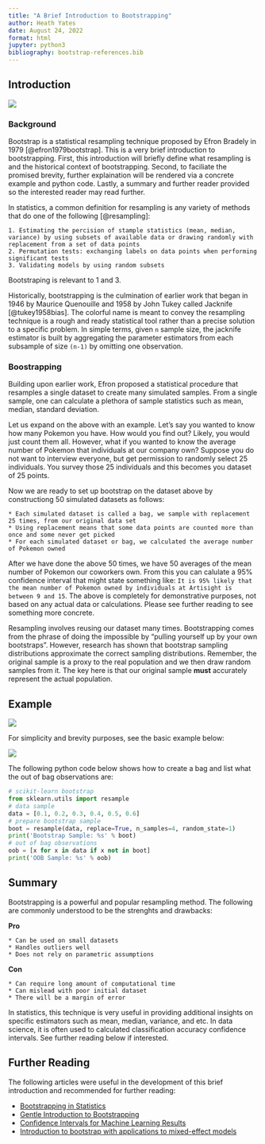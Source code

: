 ```yaml
---
title: "A Brief Introduction to Bootstrapping"
author: Heath Yates 
date: August 24, 2022
format: html
jupyter: python3
bibliography: bootstrap-references.bib
---
```



## Introduction 

![](cowboy-bootstrap.jpg)


### Background 

Bootstrap is a statistical resampling technique proposed by Efron Bradely in 1979 [@efron1979bootstrap]. This is a very brief introduction to bootstrapping. First, this introduction will briefly define what resampling is and the historical context of bootstrapping. Second, to faciliate the promised brevity, further explaination will be rendered via a concrete example and python code. Lastly, a summary and further reader provided so the interested reader may read further. 

In statistics, a common definition for resampling is any variety of methods that do one of the following [@resampling]: 

	1. Estimating the percision of stample statistics (mean, median, variance) by using subsets of available data or drawing randomly with replacement from a set of data points 
	2. Permutation tests: exchanging labels on data points when performing significant tests 
	3. Validating models by using random subsets 

Bootstraping is relevant to 1 and 3. 

Historically, bootstrapping is the culmination of earlier work that began in 1946 by Maurice Quenouille and 1958 by John Tukey called Jacknife [@tukey1958bias]. The colorful name is meant to convey the resampling technique is a rough and ready statistical tool rather than a precise solution to a specific problem. In simple terms, given `n` sample size, the jacknife estimator is built by aggregating the parameter estimators from each subsample of size `(n-1)` by omitting one observation. 


### Boostrapping 

Building upon earlier work, Efron proposed a statistical procedure that resamples a single dataset to create many simulated samples. From a single sample, one can calculate a plethora of sample statistics such as mean, median, standard deviation. 

Let us expand on the above with an example. Let's say you wanted to know how many Pokemon you have. How would you find out? Likely, you would just count them all. However, what if you wanted to know the average number of Pokemon that individuals at our company own? Suppose you do not want to interview everyone, but get permission to randomly select 25 individuals. You survey those 25 individuals and this becomes you dataset of 25 points. 

Now we are ready to set up bootstrap on the dataset above by constructiong 50 simulated datasets as follows: 

	* Each simulated dataset is called a bag, we sample with replacement 25 times, from our original data set 
	* Using replacement means that some data points are counted more than once and some never get picked 
	* For each simulated dataset or bag, we calculated the average number of Pokemon owned 

After we have done the above 50 times, we have 50 averages of the mean number of Pokemon our coworkers own. From this you can calulate a 95% confidence interval that might state something like: `It is 95% likely that the mean number of Pokemon owned by individuals at Artisight is between 9 and 15`. The above is completely for demonstrative purposes, not based on any actual data or calculations. Please see further reading to see something more concrete.  


Resampling involves reusing our dataset many times. Bootstrapping comes from the phrase of doing the impossible by "pulling yourself up by your own bootstraps". However, research has shown that bootstrap sampling distributions approximate the correct sampling distributions. Remember, the original sample is a proxy to the real population and we then draw random samples from it. The key here is that our original sample **must** accurately represent the actual population. 


## Example

![](luggage_password.png)

For simplicity and brevity purposes, see the basic example below: 

![](bootstrapping_example_simple.png)


The following python code below shows how to create a bag and list what the out of bag observations are:  

```python
# scikit-learn bootstrap
from sklearn.utils import resample
# data sample
data = [0.1, 0.2, 0.3, 0.4, 0.5, 0.6]
# prepare bootstrap sample
boot = resample(data, replace=True, n_samples=4, random_state=1)
print('Bootstrap Sample: %s' % boot)
# out of bag observations
oob = [x for x in data if x not in boot]
print('OOB Sample: %s' % oob)
```


## Summary 

Bootstrapping is a powerful and popular resampling method. The following are commonly understood to be the strenghts and drawbacks: 

**Pro**

	* Can be used on small datasets 
	* Handles outliers well 
	* Does not rely on parametric assumptions 

**Con**

	* Can require long amount of computational time 
	* Can mislead with poor initial dataset 
	* There will be a margin of error 


In statistics, this technique is very useful in providing additional insights on specific estimators such as mean, median, variance, and etc. In data science, it is often used to calculated classification accuracy confidence intervals. See further reading below if interested. 



## Further Reading  

The following articles were useful in the development of this brief introduction and recommended for further reading: 

- [Bootstrapping in Statistics](https://statisticsbyjim.com/hypothesis-testing/bootstrapping/)
- [Gentle Introduction to Bootstrapping](https://machinelearningmastery.com/a-gentle-introduction-to-the-bootstrap-method/)
- [Confidence Intervals for Machine Learning Results](https://machinelearningmastery.com/calculate-bootstrap-confidence-intervals-machine-learning-results-python/)
- [Introduction to bootstrap with applications to mixed-effect models](https://datascienceplus.com/introduction-to-bootstrap-with-applications-to-mixed-effect-models/)